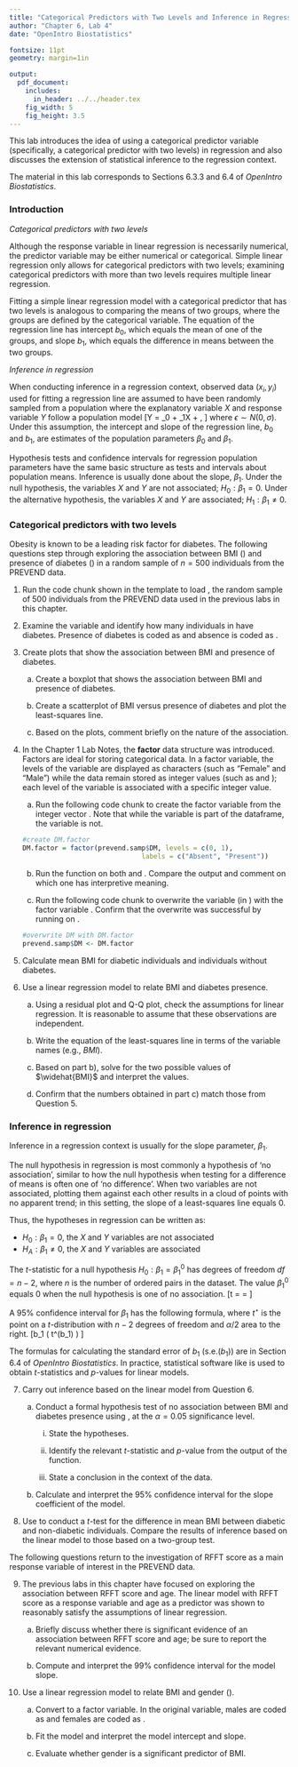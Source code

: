 ```yaml
---
title: "Categorical Predictors with Two Levels and Inference in Regression"
author: "Chapter 6, Lab 4"
date: "OpenIntro Biostatistics"

fontsize: 11pt
geometry: margin=1in

output:
  pdf_document:
    includes:
      in_header: ../../header.tex
    fig_width: 5
    fig_height: 3.5
---
```


\begin{small}
	
	\textbf{Topics}
	\begin{itemize}
	  \item Categorical predictors with two levels
	  \item Inference in regression
	\end{itemize}
	
\end{small}

This lab introduces the idea of using a categorical predictor variable (specifically, a categorical predictor with two levels) in regression and also discusses the extension of statistical inference to the regression context. 

The material in this lab corresponds to Sections 6.3.3 and 6.4 of *OpenIntro Biostatistics*.

\vspace{0.5cm}

### Introduction

*Categorical predictors with two levels*

Although the response variable in linear regression is necessarily numerical, the predictor variable may be either numerical or categorical. Simple linear regression only allows for categorical predictors with two levels; examining categorical predictors with more than two levels requires multiple linear regression.

Fitting a simple linear regression model with a categorical predictor that has two levels is analogous to comparing the means of two groups, where the groups are defined by the categorical variable. The equation of the regression line has intercept $b_0$, which equals the mean of one of the groups, and slope $b_1$, which equals the difference in means between the two groups.\footnote{The group for which $b_0$ is the mean is usually referred as the \textit{baseline} group or \textit{reference} group.}

*Inference in regression*

When conducting inference in a regression context, observed data $(x_i, y_i)$ used for fitting a regression line are assumed to have been randomly sampled from a population where the explanatory variable $X$ and response variable $Y$ follow a population model
\[Y = \beta_0 + \beta_1X + \epsilon, \]
where $\epsilon \sim N(0, \sigma)$. Under this assumption, the intercept and slope of the regression line, $b_0$ and $b_1$, are estimates of the population parameters $\beta_0$ and $\beta_1$.

Hypothesis tests and confidence intervals for regression population parameters have the same basic structure as tests and intervals about population means. Inference is usually done about the slope, $\beta_1$. Under the null hypothesis, the variables $X$ and $Y$ are not associated; $H_0: \beta_1 = 0$. Under the alternative hypothesis, the variables $X$ and $Y$ are associated; $H_1: \beta_1 \neq 0$.

### Categorical predictors with two levels

Obesity is known to be a leading risk factor for diabetes. The following questions step through exploring the association between BMI (\texttt{BMI}) and presence of diabetes (\texttt{DM}) in a random sample of $n = 500$ individuals from the PREVEND data.

1. Run the code chunk shown in the template to load \texttt{prevend.samp}, the random sample of 500 individuals from the PREVEND data used in the previous labs in this chapter.

2. Examine the variable \texttt{DM} and identify how many individuals in \texttt{prevend.samp} have diabetes. Presence of diabetes is coded as \texttt{1} and absence is coded as \texttt{0}.

3. Create plots that show the association between BMI and presence of diabetes.

    a) Create a boxplot that shows the association between BMI and presence of diabetes.
    
    b) Create a scatterplot of BMI versus presence of diabetes and plot the least-squares line.
    
    c) Based on the plots, comment briefly on the nature of the association.

4. In the Chapter 1 Lab Notes, the **factor** data structure was introduced. Factors are ideal for storing categorical data. In a factor variable, the levels of the variable are displayed as characters (such as "Female" and "Male") while the data remain stored as integer values (such as \texttt{0} and \texttt{1}); each level of the variable is associated with a specific integer value.

    a) Run the following code chunk to create the factor variable \texttt{DM.factor} from the integer vector \texttt{DM}. Note that while the \texttt{DM} variable is part of the \texttt{prevend.samp} dataframe, the variable \texttt{DM.factor} is not.
    
    ```r
#create DM.factor
DM.factor = factor(prevend.samp$DM, levels = c(0, 1),
                                  labels = c("Absent", "Present"))
```
    
    b) Run the \texttt{summary()} function on both \texttt{DM.factor} and \texttt{DM}. Compare the output and comment on which one has interpretive meaning.
    
    c) Run the following code chunk to overwrite the \texttt{DM} variable (in \texttt{prevend.samp}) with the factor variable \texttt{DM.factor}. Confirm that the overwrite was successful by running \texttt{summary()} on \texttt{DM}.
    
    ```r
#overwrite DM with DM.factor
prevend.samp$DM <- DM.factor
```
    
5. Calculate mean BMI for diabetic individuals and individuals without diabetes.

6. Use a linear regression model to relate BMI and diabetes presence.

    a) Using a residual plot and Q-Q plot, check the assumptions for linear regression. It is reasonable to assume that these observations are independent.
    
    b) Write the equation of the least-squares line in terms of the variable names (e.g., *BMI*).
    
    c) Based on part b), solve for the two possible values of $\widehat{BMI}$ and interpret the values.
    
    d) Confirm that the numbers obtained in part c) match those from Question 5.

### Inference in regression

Inference in a regression context is usually for the slope parameter, $\beta_1$. 

The null hypothesis in regression is most commonly a hypothesis of 'no association', similar to how the null hypothesis when testing for a difference of means is often one of 'no difference'. When two variables are not associated, plotting them against each other results in a cloud of points with no apparent trend; in this setting, the slope of a least-squares line equals 0. 

Thus, the hypotheses in regression can be written as:

- $H_0: \beta_1 = 0$, the $X$ and $Y$ variables are not associated
- $H_A: \beta_1 \neq 0$, the $X$ and $Y$ variables are associated

The $t$-statistic for a null hypothesis $H_0: \beta_1 = \beta_1^0$ has degrees of freedom $df = n - 2$, where $n$ is the number of ordered pairs in the dataset. The value $\beta_1^0$ equals 0 when the null hypothesis is one of no association.
\[t = \dfrac{b_1 - \beta_1^0}{\text{s.e.}(b_1)} = \dfrac{b_1}{\text{s.e.}(b_1)} \]

A 95\% confidence interval for $\beta_1$ has the following formula, where $t^\star$ is the point on a $t$-distribution with $n - 2$ degrees of freedom and $\alpha/2$ area to the right.
\[b_1 \pm \left( t^\star \times \text{s.e.}(b_1) \right) \]

The formulas for calculating the standard error of $b_1$ (s.e.($b_1$)) are in Section 6.4 of *OpenIntro Biostatistics*. In practice, statistical software like \textsf{R} is used to obtain $t$-statistics and $p$-values for linear models.

7. Carry out inference based on the linear model from Question 6.

    a) Conduct a formal hypothesis test of no association between BMI and diabetes presence using \texttt{prevend.samp}, at the $\alpha = 0.05$ significance level.
    
        i. State the hypotheses.
    
        ii. Identify the relevant $t$-statistic and $p$-value from the output of the \texttt{summary(lm( ))} function. 
    
        iii. State a conclusion in the context of the data.
    
    b) Calculate and interpret the 95\% confidence interval for the slope coefficient of the model.

8. Use \texttt{t.test( )} to conduct a $t$-test for the difference in mean BMI between diabetic and non-diabetic individuals. Compare the results of inference based on the linear model to those based on a two-group test.

\vspace{0.25cm}

The following questions return to the investigation of RFFT score as a main response variable of interest in the PREVEND data.

9. The previous labs in this chapter have focused on exploring the association between RFFT score and age. The linear model with RFFT score as a response variable and age as a predictor was shown to reasonably satisfy the assumptions of linear regression.

    a) Briefly discuss whether there is significant evidence of an association between RFFT score and age; be sure to report the relevant numerical evidence.
    
    b) Compute and interpret the 99\% confidence interval for the model slope.
    
10. Use a linear regression model to relate BMI and gender (\texttt{Gender}).

    a) Convert \texttt{Gender} to a factor variable. In the original variable, males are coded as \texttt{0} and females are coded as \texttt{1}. 

    b) Fit the model and interpret the model intercept and slope.
    
    c) Evaluate whether gender is a significant predictor of BMI.